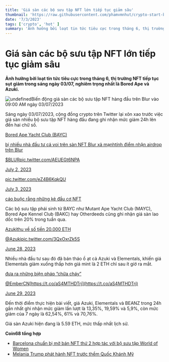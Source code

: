```yaml
---
title: 'Giá sàn các bộ sưu tập NFT lớn tiếp tục giảm sâu'
thumbnail: 'https://raw.githubusercontent.com/phamvmnhut/crypto-start-blog-data/main/images/20230703020149_original_14.webp'
date: '7/3/2023'
tags: ['crypto', 'hot' ]
summary: 'Ảnh hưởng bởi loạt tin tức tiêu cực trong tháng 6, thị trường NFT tiếp tục sụt giảm trong sáng ngày 03/07, nghiêm trọng nhất là Bored Ape và Azuki.'
---
```



# Giá sàn các bộ sưu tập NFT lớn tiếp tục giảm sâu

**Ảnh hưởng bởi loạt tin tức tiêu cực trong tháng 6, thị trường NFT tiếp tục sụt giảm trong sáng ngày 03/07, nghiêm trọng nhất là Bored Ape và Azuki.** 

![undefined](https://raw.githubusercontent.com/phamvmnhut/crypto-start-blog-data/main/images/20230703021001-b36fb246-ed5a-4e97-ac00-534214a33676-35.jpg)Biến động giá sàn các bộ sưu tập NFT hàng đầu trên Blur vào 09:00 AM ngày 03/07/2023

Sáng ngày 03/07/2023, cộng đồng crypto trên Twitter lại xôn xao trước việc giá sàn nhiều bộ sưu tập NFT hàng đầu đang ghi nhận mức giảm 24h lên đến hai chữ số.

[Bored Ape Yacht Club (BAYC)](https://coin68.com/bored-ape-yacht-club-supreme-cua-lang-nft/)

[bị nhiều nhà đầu tư cá voi trên sàn NFT Blur xả mạnh](https://coin68.com/ca-voi-bored-ape-yacht-club-bayc-xa-luong-lon-nft/)[tính điểm nhận airdrop trên Blur](https://coin68.com/san-nft-blur-cong-bo-dieu-kien-nhan-airdrop-season-2/)

[$BLUR](https://twitter.com/search?q=%24BLUR&src=ctag&ref_src=twsrc%5Etfw)[pic.twitter.com/AEUEGt6NPA](https://t.co/AEUEGt6NPA)

[July 2, 2023](https://twitter.com/machibigbrother/status/1675452400038207489?ref_src=twsrc%5Etfw)



[pic.twitter.com/eZ4B6KqkQU](https://t.co/eZ4B6KqkQU)

[July 3, 2023](https://twitter.com/CirrusNFT/status/1675683722866339842?ref_src=twsrc%5Etfw)

[cáo buộc rằng những kẻ đầu cơ NFT](https://coin68.com/gia-nft-bayc-cham-day-ke-tu-cuoi-2021-nha-ung-ho-do-loi-nan-dau-co/)

Các bộ sưu tập phái sinh từ BAYC như Mutant Ape Yacht Club (MAYC), Bored Ape Kennel Club (BAKC) hay Otherdeeds cũng ghi nhận giá sàn lao dốc trên 20% trong tuần qua.

[Azuki](https://coin68.com/azuki-la-gi/)[thu về số tiền 20.000 ETH](https://coin68.com/bo-suu-tap-moi-cua-azuki-chay-hang-thu-ve-38-trieu-usd/)



[@Azuki](https://twitter.com/Azuki?ref_src=twsrc%5Etfw)[pic.twitter.com/3QxOxrZk5S](https://t.co/3QxOxrZk5S)

[June 28, 2023](https://twitter.com/_happyKC/status/1673906522160545794?ref_src=twsrc%5Etfw)

Nhiều nhà đầu tư sau đó đã bán tháo ồ ạt cả Azuki và Elementals, khiến giá Elementals giảm xuống thấp hơn giá mint là 2 ETH chỉ sau ít giờ ra mắt.

[đưa ra những biện pháp “chữa cháy”](https://coin68.com/azuki-cong-dong-binh-chon-sua-doi-dac-tinh-nft-elementals/)



[@EmberCN](https://twitter.com/EmberCN?ref_src=twsrc%5Etfw)[https://t.co/aS4MTHDTrj](https://t.co/aS4MTHDTrj)

[June 29, 2023](https://twitter.com/WuBlockchain/status/1674249254163079168?ref_src=twsrc%5Etfw)

Đến thời điểm thực hiện bài viết, giá Azuki, Elementals và BEANZ trong 24h gần nhất ghi nhận mức giảm lần lượt là 13,35%, 19,59% và 5,9%, còn mức giảm của 7 ngày là 62,54%, 61% và 70,76%.

Giá sàn Azuki hiện đang là 5.59 ETH, mức thấp nhất lịch sử.

**Coin68 tổng hợp** 

 

 - [Barcelona chuẩn bị mở bán NFT thứ 2 hợp tác với bộ sưu tập World of Women](https://coin68.com/barcelona-nft-thu-2-hop-tac-world-of-women/) 
 - [Melania Trump phát hành NFT trước thềm Quốc Khánh Mỹ](https://coin68.com/melania-trump-phat-hanh-nft-truoc-ngay-quoc-khanh-my/)
